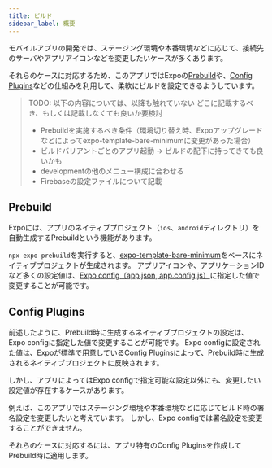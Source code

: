 ```yaml
---
title: ビルド
sidebar_label: 概要
---
```


モバイルアプリの開発では、ステージング環境や本番環境などに応じて、接続先のサーバやアプリアイコンなどを変更したいケースが多くあります。

それらのケースに対応するため、このアプリではExpoの[Prebuild](https://docs.expo.dev/workflow/prebuild/)や、[Config Plugins](https://docs.expo.dev/guides/config-plugins/)などの仕組みを利用して、柔軟にビルドを設定できるようしています。

> TODO: 以下の内容については、以降も触れていない
> どこに記載するべき、もしくは記載しなくても良いか要検討
> - Prebuildを実施するべき条件（環境切り替え時、Expoアップグレードなどによってexpo-template-bare-minimumに変更があった場合）
> - ビルドバリアントごとのアプリ起動 -> ビルドの配下に持ってきても良いかも
> - developmentの他のメニュー構成に合わせる
> - Firebaseの設定ファイルについて記載

## Prebuild

Expoには、アプリのネイティブプロジェクト（`ios`、`android`ディレクトリ）を自動生成するPrebuildという機能があります。

`npx expo prebuild`を実行すると、[expo-template-bare-minimum](https://github.com/expo/expo/tree/main/templates/expo-template-bare-minimum)をベースにネイティブプロジェクトが生成されます。
アプリアイコンや、アプリケーションIDなど多くの設定値は、[Expo config（app.json, app.config.js）](https://docs.expo.dev/versions/latest/config/app/)に指定した値で変更することが可能です。


## Config Plugins

前述したように、Prebuild時に生成するネイティブプロジェクトの設定は、Expo configに指定した値で変更することが可能です。
Expo configに設定された値は、Expoが標準で用意しているConfig Pluginsによって、Prebuild時に生成されるネイティブプロジェクトに反映されます。

しかし、アプリによってはExpo configで指定可能な設定以外にも、変更したい設定値が存在するケースがあります。

例えば、このアプリではステージング環境や本番環境などに応じてビルド時の署名設定を変更したいと考えています。
しかし、Expo configでは署名設定を変更することができません。

それらのケースに対応するには、アプリ特有のConfig Pluginsを作成してPrebuild時に適用します。
